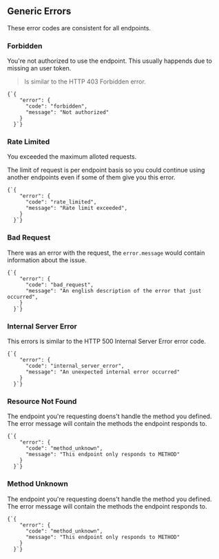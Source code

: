 
## Generic Errors

These error codes are consistent for all endpoints.

### Forbidden

You're not authorized to use the endpoint. This usually happends due to missing an user token.

> Is similar to the HTTP 403 Forbidden error.

<Example>
  <Code>{`{
    "error": {
      "code": "forbidden",
      "message": "Not authorized"
    }
  }`}</Code>
</Example>

### Rate Limited

You exceeded the maximum alloted requests.

The limit of request is per endpoint basis so you could continue using another endpoints even if some of them give you this error.

<Example>
  <Code>{`{
    "error": {
      "code": "rate_limited",
      "message": "Rate limit exceeded",
    }
  }`}</Code>
</Example>

### Bad Request

There was an error with the request, the `error.message` would contain information about the issue.

<Example>
  <Code>{`{
    "error": {
      "code": "bad_request",
      "message": "An english description of the error that just occurred",
    }
  }`}</Code>
</Example>

### Internal Server Error

This errors is similar to the HTTP 500 Internal Server Error error code.

<Example>
  <Code>{`{
    "error": {
      "code": "internal_server_error",
      "message": "An unexpected internal error occurred"
    }
  }`}</Code>
</Example>

### Resource Not Found

The endpoint you're requesting doens't handle the method you defined. The error message will contain the methods the endpoint responds to.

<Example>
  <Code>{`{
    "error": {
      "code": "method_unknown",
      "message": "This endpoint only responds to METHOD"
    }
  }`}</Code>
</Example>

### Method Unknown

The endpoint you're requesting doens't handle the method you defined. The error message will contain the methods the endpoint responds to.

<Example>
  <Code>{`{
    "error": {
      "code": "method_unknown",
      "message": "This endpoint only responds to METHOD"
    }
  }`}</Code>
</Example>
